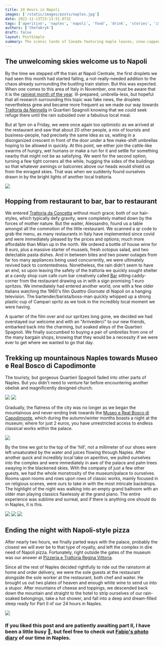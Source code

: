 ```yaml
---
title: 24 Hours in Napoli
images: ['/static/images/posts/naples.jpg']
date: 2022-11-13T23:13:51.973Z
tags: ['aperitivo', 'naples', 'napoli', 'food', 'drink', 'stories', 'italy', 'europe', 'travel']
authors: ['thefabryk']
draft: false
layout: PostSimple
summary: The scenic lands of Canada featuring maple leaves, snow-capped mountains, turquoise lakes and Toronto. Take in the sights in this photo gallery exhibition and see how easy it is to replicate with some MDX magic and tailwind classes.
---
```


## The unwelcoming skies welcome us to Napoli
By the time we stepped off the train at Napoli Centrale, the first droplets we had seen this month had started falling, a not-really-needed addition to the chaos already surrounding the bustling train station. But this was expected. When one comes to this area of Italy in November, one must be aware that it is the [rainiest month of the year](https://italyexplained.com/traveling-to-italy-in-november/). Ill-prepared, umbrella-less, but hopeful that all research surrounding this topic was fake news, the droplets nevertheless grew and became more frequent as we made our way towards [Trattoria da Nennella](https://www.facebook.com/trattoriadanennella/) in Quartieri Spagnoli knowing that we could seek refuge there until the rain subsided over a fabulous local meal. 

But at 1pm on a Friday, we were once again too optimistic as we arrived at the restaurant and saw that about 20 other people, a mix of tourists and business-people, had precisely the same idea as us, waiting in a disorganized crescent in front of the door under a few make-shift umbrellas hoping to be allowed in quickly. At this point, we either join the cattle-like swarms of hungry, wet humans or make a run for it and settle for something nearby that might not be as satisfying. We went for the second option, turning a few tight corners all the while, hugging the sides of the buildings so that whatever awnings or balconies above our heads would shield us from the enraged skies. That was when we suddenly found ourselves drawn in by the bright lights of another local trattoria. 

![](https://res.cloudinary.com/dx4cuted1/image/upload/q_60/v1667733305/Naples/naples_5_quartieri_Spagnoli_ukgidq.jpg)

## Hopping from restaurant to bar, bar to restaurant
We entered [Trattoria da Concetta](https://www.facebook.com/trattorianapoletanadaconcetta/) without much grace; both of our hair-styles, which typically defy gravity, were completely matted down by the forces of mother nature. But the waiter, Alessandro, found us a table amongst all the commotion of the little restaurant. We scanned a qr code to grab the menu, as many restaurants in Italy have implemented since covid and were immediately pleased by the prices and options; much more affordable than Milan up in the north. We ordered a bottle of house wine for 8 euro, plus a massive starter of mussels, fresh octopus salad, and two delectable pasta dishes. And in between bites and two power outages from far too many appliances being used concurrently, we were ultimately revived back to contentedness. Nonetheless, the rain didn't seem to have an end, so upon leaving the safety of the trattoria we quickly sought shelter at a candy shop cum cafe cum bar creatively called [Bar](https://www.google.com/maps/@40.8424258,14.2479386,3a,75y,228.89h,71.38t/data=!3m6!1e1!3m4!1s3_4GTS1jvghZWNJLSIViaw!2e0!7i16384!8i8192) sitting caddy-corner from the restaurant drawing us in with a sign promising 1 euro spritzes. We immediately had entered another world, one with a few older Italians watching the 1960's film *Quattro Giornate di Napoli* on a hanging television. The bartender/barista/boss-man quickly whipped up a strong plastic cup of Campari spritz as we took in the incredibly local moment we were having. 

A quarter of the film over and our spritzes long gone, we decided we had overstayed our welcome and with an "Arrivederci" to our new friends, embarked back into the charming, but soaked alleys of the Quartieri Spagnoli. We finally succumbed to buying a pair of umbrellas from one of the many bargain shops, knowing that they would be a necessity if we were ever to get where we wanted to go that day. 

## Trekking up mountainous Naples towards Museo e Real Bosco di Capodimonte

The touristy, but gorgeous Quartieri Spagnoli faded into other parts of Naples. But you didn't need to venture far before encountering another obelisk and magnificently designed church. 

![](https://res.cloudinary.com/dx4cuted1/image/upload/q_60/v1667733314/Naples/naples_10_qd6wct.jpg)
![](https://res.cloudinary.com/dx4cuted1/image/upload/q_60/v1667733225/Naples/naples_11_wyulth.jpg)

Gradually, the flatness of the city was no longer as we began the mountainous and never-ending trek towards the [Museo e Real Bosco di Capodimonte](https://business.facebook.com/pg/museodicapodimonte/posts/), which during the autumn/winter months boasts a night at the museum; where for just 2 euros, you have unrestricted access to endless classical works within the palace. 

![](https://res.cloudinary.com/dx4cuted1/image/upload/q_60/v1667733222/Naples/naples_12_k9kpsn.jpg)

By the time we got to the top of the 'hill', not a millimeter of our shoes were left unsaturated by the water and juices flowing through Naples. After another quick and incredibly local take on aperitivo, we pulled ourselves into the complex and were immediately in awe of the palace and palm trees swaying in the blackened skies. With the company of just a few other guests, we had the whole monstrosity of the museum/palace to ourselves. Rooms upon rooms and rows upon rows of classic works, mainly focused in on religious scenes, were ours to take in with the most intricate backdrops. The highlight of the night was walking into an empty grand ballroom with an older man playing classics flawlessly at the grand piano. The entire experience was sublime and surreal, and if there is anything one should do in Naples, it is this. 

![](https://res.cloudinary.com/dx4cuted1/image/upload/q_60/v1667733264/Naples/naples_13_ajoxvo.jpg)
![](https://res.cloudinary.com/dx4cuted1/image/upload/q_60/v1667733317/Naples/naples_16_lovnvo.jpg)
![](https://res.cloudinary.com/dx4cuted1/image/upload/q_60/v1667733274/Naples/naples_15_capodimonte_k2vceu.jpg)


## Ending the night with Napoli-style pizza

After nearly two hours, we finally parted ways with the palace, probably the closest we will ever be to that type of royalty, and left the complex in dire need of Napoli pizza. Fortunately, right outside the gates of the museum was our answer at [Pizzeria e Trattoria Regina Vittoria](https://pizzeria-vittoria.business.site/).

Since all the rest of Naples decided rightfully to ride out the rainstorm at home and order delivery, we were the sole guests at the restaurant alongside the sole worker at the restaurant, both chef and waiter. He brought us out two plates of heaven and enough white wine to send us into a stupor. After mountains of cheese and toppings, we descended back down the mountain and straight to the hotel to strip ourselves of our rain-soaked belongings, take a hot shower, and fall into a deep and dream-filled sleep ready for Part II of our 24 hours in Naples.

![](https://res.cloudinary.com/dx4cuted1/image/upload/q_60/v1667733340/Naples/naples_19_pizza_twkbjc.jpg)

### If you liked this post and are patiently awaiting part II, I have been a little busy 🙈, but feel free to check out [Fabio's photo diary](https://www.thefabryk.com/naples-pizza-amore-e-fantasia/) of our time in Naples.
